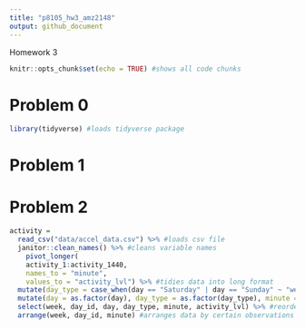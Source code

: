 ```yaml
---
title: "p8105_hw3_amz2148"
output: github_document
---
```


Homework 3

```r
knitr::opts_chunk$set(echo = TRUE) #shows all code chunks
```

# Problem 0

```r
library(tidyverse) #loads tidyverse package
```

# Problem 1


# Problem 2



```r
activity = 
  read_csv("data/accel_data.csv") %>% #loads csv file
  janitor::clean_names() %>% #cleans variable names
    pivot_longer(
    activity_1:activity_1440,
    names_to = "minute", 
    values_to = "activity_lvl") %>% #tidies data into long format
  mutate(day_type = case_when(day == "Saturday" | day == "Sunday" ~ "weekend", day != "Saturday" | day == "Sunday" ~ "weekday")) %>% #creates day_type variable
  mutate(day = as.factor(day), day_type = as.factor(day_type), minute = as.factor(minute)) %>% #converts character variables to factor
  select(week, day_id, day, day_type, minute, activity_lvl) %>% #reorders columns
  arrange(week, day_id, minute) #arranges data by certain observations
```
